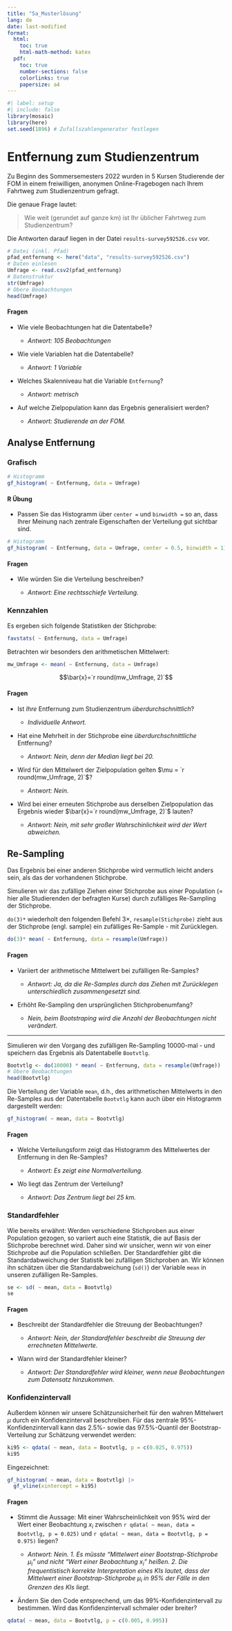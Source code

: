 ```yaml
---
title: "5a_Musterlösung"
lang: de
date: last-modified
format: 
  html:
    toc: true
    html-math-method: katex
  pdf:
    toc: true
    number-sections: false
    colorlinks: true 
    papersize: a4
---
```


```r
#| label: setup
#| include: false
library(mosaic)
library(here)
set.seed(1896) # Zufallszahlengenerator festlegen
```

# Entfernung zum Studienzentrum

Zu Beginn des Sommersemesters 2022 wurden in 5 Kursen Studierende der FOM in einem freiwilligen, anonymen Online-Fragebogen nach Ihrem Fahrtweg zum Studienzentrum gefragt.

Die genaue Frage lautet:

> Wie weit (gerundet auf ganze km) ist Ihr üblicher Fahrtweg zum Studienzentrum?

Die Antworten darauf liegen in der Datei `results-survey592526.csv` vor.

<!-- Technischer Hinweis: das Paket here (https://here.r-lib.org/) ermöglicht einen einfacheren Umgang mit Datei(pfaden) innerhalb von RStudio Projekten. Die csv Datei "results-survey592526.csv" befindet sich im Projektordner "data". -->

```r
# Datei (inkl. Pfad)
pfad_entfernung <- here("data", "results-survey592526.csv")
# Daten einlesen
Umfrage <- read.csv2(pfad_entfernung)
# Datenstruktur
str(Umfrage)
# Obere Beobachtungen
head(Umfrage)
```

#### Fragen

-   Wie viele Beobachtungen hat die Datentabelle?

    -   *Antwort: 105 Beobachtungen*

-   Wie viele Variablen hat die Datentabelle?

    -   *Antwort: 1 Variable*

-   Welches Skalenniveau hat die Variable `Entfernung`?

    -   *Antwort: metrisch*

-   Auf welche Zielpopulation kann das Ergebnis generalisiert werden?

    -   *Antwort: Studierende an der FOM.*

## Analyse Entfernung

### Grafisch

```r
# Histogramm
gf_histogram( ~ Entfernung, data = Umfrage)
```

#### R Übung

-   Passen Sie das Histogramm über `center =` und `binwidth =` so an, dass Ihrer Meinung nach zentrale Eigenschaften der Verteilung gut sichtbar sind.

```r
# Histogramm
gf_histogram( ~ Entfernung, data = Umfrage, center = 0.5, binwidth = 1) #2,4?
```

#### Fragen

-   Wie würden Sie die Verteilung beschreiben?

    -   *Antwort: Eine rechtsschiefe Verteilung.*

### Kennzahlen

Es ergeben sich folgende Statistiken der Stichprobe:

```r
favstats( ~ Entfernung, data = Umfrage)
```

Betrachten wir besonders den arithmetischen Mittelwert:

```r
mw_Umfrage <- mean( ~ Entfernung, data = Umfrage)
```

$$\bar{x}=`r round(mw_Umfrage, 2)`$$

#### Fragen

-   Ist *Ihre* Entfernung zum Studienzentrum *überdurchschnittlich*?

    -   *Individuelle Antwort.*

-   Hat eine Mehrheit in der Stichprobe eine *überdurchschnittliche* Entfernung?

    -   *Antwort: Nein, denn der Median liegt bei 20.*

-   Wird für den Mittelwert der Zielpopulation gelten $\mu = `r round(mw_Umfrage, 2)`$?

    -   *Antwort: Nein.*

-   Wird bei einer erneuten Stichprobe aus derselben Zielpopulation das Ergebnis wieder $\bar{x}=`r round(mw_Umfrage, 2)`$ lauten?

    -   *Antwort: Nein, mit sehr großer Wahrschinlichkeit wird der Wert abweichen.*

## Re-Sampling

Das Ergebnis bei einer anderen Stichprobe wird vermutlich leicht anders sein, als das der vorhandenen Stichprobe.

Simulieren wir das zufällige Ziehen einer Stichprobe aus einer Population (= hier alle Studierenden der befragten Kurse) durch zufälliges Re-Sampling der Stichprobe.

`do(3)*` wiederholt den folgenden Befehl $3\times$, `resample(Stichprobe)` zieht aus der Stichprobe (engl. sample) ein zufälliges Re-Sample - mit Zurücklegen.

```r
do(3)* mean( ~ Entfernung, data = resample(Umfrage))
```

#### Fragen

-   Variiert der arithmetische Mittelwert bei zufälligen Re-Samples?

    -   *Antwort: Ja, da die Re-Samples durch das Ziehen mit Zurücklegen unterschiedlich zusammengesetzt sind.*

-   Erhöht Re-Sampling den ursprünglichen Stichprobenumfang?

    -   *Nein, beim Bootstraping wird die Anzahl der Beobachtungen nicht verändert.*

------------------------------------------------------------------------

Simulieren wir den Vorgang des zufälligen Re-Sampling 10000-mal - und speichern das Ergebnis als Datentabelle `Bootvtlg`.

```r
Bootvtlg <- do(10000) * mean( ~ Entfernung, data = resample(Umfrage))
# Obere Beobachtungen
head(Bootvtlg)
```

Die Verteilung der Variable `mean`, d.h., des arithmetischen Mittelwerts in den Re-Samples aus der Datentabelle `Bootvtlg` kann auch über ein Histogramm dargestellt werden:

```r
gf_histogram( ~ mean, data = Bootvtlg)
```

#### Fragen

-   Welche Verteilungsform zeigt das Histogramm des Mittelwertes der Entfernung in den Re-Samples?

    -   *Antwort: Es zeigt eine Normalverteilung.*

-   Wo liegt das Zentrum der Verteilung?

    -   *Antwort: Das Zentrum liegt bei 25 km.*

### Standardfehler

Wie bereits erwähnt: Werden verschiedene Stichproben aus einer Population gezogen, so variiert auch eine Statistik, die auf Basis der Stichprobe berechnet wird. Daher sind wir unsicher, wenn wir von einer Stichprobe auf die Population schließen. Der Standardfehler gibt die Standardabweichung der Statistik bei zufälligen Stichproben an. Wir können ihn schätzen über die Standardabweichung (`sd()`) der Variable `mean` in unseren zufälligen Re-Samples.

```r
se <- sd( ~ mean, data = Bootvtlg)
se
```

#### Fragen

-   Beschreibt der Standardfehler die Streuung der Beobachtungen?

    -   *Antwort: Nein, der Standardfehler beschreibt die Streuung der errechneten Mittelwerte.*

-   Wann wird der Standardfehler kleiner?

    -   *Antwort: Der Standardfehler wird kleiner, wenn neue Beobachtungen zum Datensatz hinzukommen.*

### Konfidenzintervall

Außerdem können wir unsere Schätzunsicherheit für den wahren Mittelwert $\mu$ durch ein Konfidenzintervall beschreiben. Für das zentrale 95%-Konfidenzintervall kann das 2.5%- sowie das 97.5%-Quantil der Bootstrap-Verteilung zur Schätzung verwendet werden:

```r
ki95 <- qdata( ~ mean, data = Bootvtlg, p = c(0.025, 0.975))
ki95
```

Eingezeichnet:

```r
gf_histogram( ~ mean, data = Bootvtlg) |>
  gf_vline(xintercept = ki95)
```

#### Fragen

-   Stimmt die Aussage: Mit einer Wahrscheinlichkeit von 95% wird der Wert einer Beobachtung $x_i$ zwischen `r qdata( ~ mean, data = Bootvtlg, p = 0.025)` und `r qdata( ~ mean, data = Bootvtlg, p = 0.975)` liegen?

    -   *Antwort: Nein. 1. Es müsste "Mittelwert einer Bootstrap-Stichprobe* $\mu_i$*" und nicht "Wert einer Beobachtung* $x_i$*" heißen. 2. Die frequentistisch korrekte Interpretation eines KIs lautet, dass der Mittelwert einer Bootstrap-Stichprobe* $\mu_i$ *in 95% der Fälle in den Grenzen des KIs liegt.*

-   Ändern Sie den Code entsprechend, um das 99%-Konfidenzintervall zu bestimmen. Wird das Konfidenzintervall schmaler oder breiter?

```r
qdata( ~ mean, data = Bootvtlg, p = c(0.005, 0.995))
```
